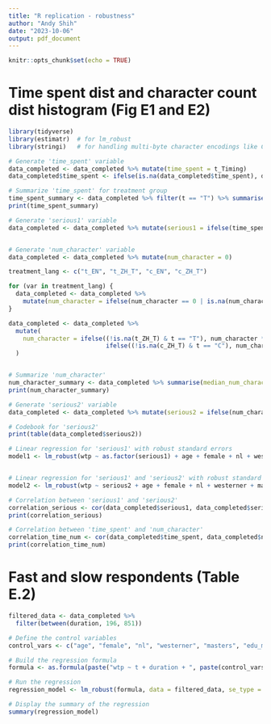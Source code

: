 ```yaml
---
title: "R replication - robustness"
author: "Andy Shih"
date: "2023-10-06"
output: pdf_document
---
```


```r
knitr::opts_chunk$set(echo = TRUE)
```

# Time spent dist and character count dist histogram (Fig E1 and E2)
```r
library(tidyverse)
library(estimatr)  # for lm_robust
library(stringi)   # for handling multi-byte character encodings like Chinese

# Generate 'time_spent' variable
data_completed <- data_completed %>% mutate(time_spent = t_Timing)
data_completed$time_spent <- ifelse(is.na(data_completed$time_spent), data_completed$c_Timing, data_completed$time_spent)

# Summarize 'time_spent' for treatment group
time_spent_summary <- data_completed %>% filter(t == "T") %>% summarise(median_time_spent = median(time_spent, na.rm = TRUE))
print(time_spent_summary)

# Generate 'serious1' variable
data_completed <- data_completed %>% mutate(serious1 = ifelse(time_spent >= time_spent_summary$median_time_spent, 1, 0))


# Generate 'num_character' variable
data_completed <- data_completed %>% mutate(num_character = 0)

treatment_lang <- c("t_EN", "t_ZH_T", "c_EN", "c_ZH_T")

for (var in treatment_lang) {
  data_completed <- data_completed %>%
    mutate(num_character = ifelse(num_character == 0 | is.na(num_character), stri_length(!!sym(var)), num_character))
}

data_completed <- data_completed %>%
  mutate(
    num_character = ifelse((!is.na(t_ZH_T) & t == "T"), num_character * 2.5, 
                           ifelse((!is.na(c_ZH_T) & t == "C"), num_character * 2.5, num_character))
  )


# Summarize 'num_character'
num_character_summary <- data_completed %>% summarise(median_num_character = median(num_character, na.rm = TRUE))
print(num_character_summary)

# Generate 'serious2' variable
data_completed <- data_completed %>% mutate(serious2 = ifelse(num_character >= num_character_summary$median_num_character, 1, 0))

# Codebook for 'serious2'
print(table(data_completed$serious2))

# Linear regression for 'serious1' with robust standard errors
model1 <- lm_robust(wtp ~ as.factor(serious1) + age + female + nl + westerner + masters + edu_mom_b + edu_dad_b + fin_stress + phq, data = data_completed, subset = (t == "T"), se_type = "HC1")


# Linear regression for 'serious1' and 'serious2' with robust standard errors
model2 <- lm_robust(wtp ~ serious2 + age + female + nl + westerner + masters + edu_mom_b + edu_dad_b + fin_stress + phq, data = data_completed, subset = (t == "T"), se_type = "HC1")

# Correlation between 'serious1' and 'serious2'
correlation_serious <- cor(data_completed$serious1, data_completed$serious2)
print(correlation_serious)

# Correlation between 'time_spent' and 'num_character'
correlation_time_num <- cor(data_completed$time_spent, data_completed$num_character)
print(correlation_time_num)


```

# Fast and slow respondents (Table E.2)
```r
filtered_data <- data_completed %>%
  filter(between(duration, 196, 851))

# Define the control variables
control_vars <- c("age", "female", "nl", "westerner", "masters", "edu_mom_b", "edu_dad_b", "fin_stress", "phq")

# Build the regression formula
formula <- as.formula(paste("wtp ~ t + duration + ", paste(control_vars, collapse = " + ")))

# Run the regression
regression_model <- lm_robust(formula, data = filtered_data, se_type = "HC1")

# Display the summary of the regression
summary(regression_model)

```

